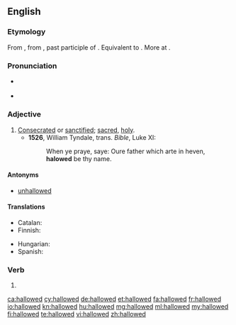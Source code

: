 ==English==

===Etymology===
From {{etyl|enm|en}} {{term|halwed||hallowed, sacred, sanctified|lang=enm}}, from {{etyl|ang|en}} {{m|ang|ġehālgod||hallowed, sacred, sanctified}}, past participle of {{m|ang|hālgian||to hallow, make holy}}. Equivalent to {{suffix|hallow|ed|lang=en}}. More at {{l|en|hallow}}.

===Pronunciation===
* {{a|UK}} {{IPA|/ˈhaləʊd/|lang=en}}
* {{a|US}} {{IPA|/ˈhæloʊd/|lang=en}}

===Adjective===
{{en-adj}}

# [[consecrated|Consecrated]] or [[sanctified]]; [[sacred]], [[holy]].
#* '''1526''', William Tyndale, trans. ''Bible'', Luke XI:
#*: When ye praye, saye: Oure father which arte in heven, '''halowed''' be thy name.

====Antonyms====
* {{sense|sanctified, blessed}} [[unhallowed]]

====Translations====
{{trans-top|consecrated; holy}}
* Catalan: {{t|ca|sagrat}}
* Finnish: {{t|fi|pyhitetty}}
{{trans-mid}}
* Hungarian: {{t|hu|szentelt}}
* Spanish: {{t+|es|santificado}}
{{trans-bottom}}

===Verb===
{{head|en|verb form}}

# {{en-past of|hallow}}

[[ca:hallowed]]
[[cy:hallowed]]
[[de:hallowed]]
[[et:hallowed]]
[[fa:hallowed]]
[[fr:hallowed]]
[[io:hallowed]]
[[kn:hallowed]]
[[hu:hallowed]]
[[mg:hallowed]]
[[ml:hallowed]]
[[my:hallowed]]
[[fi:hallowed]]
[[te:hallowed]]
[[vi:hallowed]]
[[zh:hallowed]]